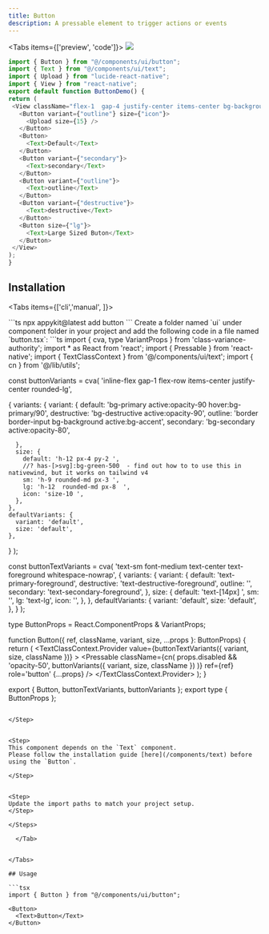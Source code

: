 ```yaml
---
title: Button
description: A pressable element to trigger actions or events
---
```





<Tabs items={['preview', 'code']}>
  <Tab value="preview">
    ![](./preview/button.png)
  </Tab>
  <Tab value="code">
   ```ts
   import { Button } from "@/components/ui/button";
import { Text } from "@/components/ui/text";
import { Upload } from "lucide-react-native";
import { View } from "react-native";
export default function ButtonDemo() {
  return (
    <View className="flex-1  gap-4 justify-center items-center bg-background p-5">
      <Button variant={"outline"} size={"icon"}>
        <Upload size={15} />
      </Button>
      <Button>
        <Text>Default</Text>
      </Button>
      <Button variant={"secondary"}>
        <Text>secondary</Text>
      </Button>
      <Button variant={"outline"}>
        <Text>outline</Text>
      </Button>
      <Button variant={"destructive"}>
        <Text>destructive</Text>
      </Button>
      <Button size={"lg"}>
        <Text>Large Sized Buton</Text>
      </Button>
    </View>
  );
}
   ```
  </Tab>
</Tabs>




## Installation

<Tabs items={['cli','manual', ]}>
 
  <Tab value="cli">
  ```ts
npx appykit@latest add button
```
  </Tab>
  <Tab value="manual">
   
<Steps>




<Step>
Create a folder named `ui` under component folder in your project and add the following code in a file named `button.tsx`:
```ts
import { cva, type VariantProps } from 'class-variance-authority';
import * as React from 'react';
import { Pressable } from 'react-native';
import { TextClassContext } from '@/components/ui/text';
import { cn } from '@/lib/utils';

const buttonVariants = cva(
  'inline-flex  gap-1 flex-row  items-center justify-center rounded-lg',
  
  {
    variants: {
      variant: {
        default: 'bg-primary active:opacity-90  hover:bg-primary/90',
        destructive: 'bg-destructive  active:opacity-90',
        outline: 'border border-input bg-background active:bg-accent',
        secondary: 'bg-secondary  active:opacity-80',

      },
      size: {
        default: 'h-12 px-4 py-2 ',
        //? has-[>svg]:bg-green-500  - find out how to to use this in nativewind, but it works on tailwind v4
        sm: 'h-9 rounded-md px-3 ',
        lg: 'h-12  rounded-md px-8  ',
        icon: 'size-10 ',
      },
    },
    defaultVariants: {
      variant: 'default',
      size: 'default',
    },
  }
);

const buttonTextVariants = cva(
  'text-sm font-medium text-center text-foreground whitespace-nowrap',
  {
    variants: {
      variant: {
        default: 'text-primary-foreground',
        destructive: 'text-destructive-foreground',
        outline: '',
        secondary: 'text-secondary-foreground',
      },
      size: {
        default: 'text-[14px] ',
        sm: '',
        lg: 'text-lg',
        icon: '',
      },
    },
    defaultVariants: {
      variant: 'default',
      size: 'default',
    },
  }
);

type ButtonProps = React.ComponentProps<typeof Pressable> & VariantProps<typeof buttonVariants>;

function Button({ ref, className, variant, size, ...props }: ButtonProps) {
  return (
    <TextClassContext.Provider
      value={buttonTextVariants({ variant, size, className })}
    >
      <Pressable
        className={cn(
          props.disabled && 'opacity-50',
          buttonVariants({ variant, size, className })
        )}
        ref={ref}
        role='button'
        {...props}
      />
    </TextClassContext.Provider>
  );
}

export { Button, buttonTextVariants, buttonVariants };
export type { ButtonProps };



```

</Step>


<Step>
This component depends on the `Text` component.
Please follow the installation guide [here](/components/text) before using the `Button`.

</Step>


<Step>
Update the import paths to match your project setup.
</Step>

</Steps>
  
  </Tab>


</Tabs>

## Usage

```tsx
import { Button } from "@/components/ui/button";
```
```tsx
<Button>
  <Text>Button</Text>
</Button>
```

